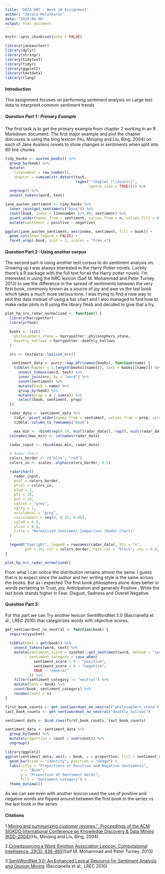 ```yaml
---
title: 'DATA 607 : Week 10 Assignment'
author: "Jerald Melukkaran"
date: "2025-04-06"
output: html_document
---
```


```r
knitr::opts_chunk$set(echo = FALSE)
```

```r
library(janeaustenr)
library(dplyr)
library(stringr)
library(tidytext)
library(tidyr)
library(ggplot2)
library(textdata) 
library(rlang)

```

#### Introduction 

This assignment focuses on performing sentiment analysis on Large text data to interprent common sentiment trends 


##### Question Part 1 : Primary Example 

The first task is to get the primary example from chapter 2 working in an R Markdown document. The first major example and plot the chapter discusses is using the bing lexicon (Hu, Minqing and Liu, Bing, 2004) on each of Jane Austens novels to show changes in sentiments when split into 80 line chunks 

```r
tidy_books <- austen_books() %>%
  group_by(book) %>%
  mutate(
    linenumber = row_number(),
    chapter = cumsum(str_detect(text,
                                regex("^chapter [\\divxlc]",
                                      ignore_case = TRUE)))) %>%
  ungroup() %>%
  unnest_tokens(word, text)

jane_austen_sentiment <- tidy_books %>%
  inner_join(get_sentiments("bing")) %>%
  count(book, index = linenumber %/% 80, sentiment) %>%
  pivot_wider(names_from = sentiment, values_from = n, values_fill = 0) %>%
  mutate(sentiment = positive - negative)

ggplot(jane_austen_sentiment, aes(index, sentiment, fill = book)) +
  geom_col(show.legend = FALSE) +
  facet_wrap(~book, ncol = 2, scales = "free_x")

```


#### Question Part 2 : Using another corpus 

The second part is using another text corpus to do sentiment analysis on. Growing up I was always interested in the Harry Potter novels. Luckily there's a R package with the full text for all the Harry potter novels. I'm interested in using the NRC lexicon (Saif M. Mohammad and Peter Turney. 2013) to see the difference in the spread of sentiments between the very first book, commonly known as a source of joy and awe vs the last book which takes a much more serious tone. I was trying to find a new way to plot this data instead of using a bar chart and I also managed to find how to make radar plots in R using the library fmsb and decided to give that a try. 


```r
plot_hp_nrc_radar_normalized <- function() {
  library(harrypotter)
  library(fmsb)

  books <- list(
    philosophers_stone = harrypotter::philosophers_stone,
    deathly_hallows = harrypotter::deathly_hallows
  )

  nrc <- textdata::lexicon_nrc()

   sentiment_data <- purrr::map_dfr(names(books), function(name) {
    tibble(chapter = 1:length(books[[name]]), text = books[[name]]) %>%
      unnest_tokens(word, text) %>%
      inner_join(nrc, by = "word") %>%
      count(sentiment) %>%
      mutate(book = name) %>%
      group_by(book) %>%
      mutate(prop = n / sum(n)) %>%
      select(book, sentiment, prop)
  })

  radar_data <- sentiment_data %>%
    tidyr::pivot_wider(names_from = sentiment, values_from = prop, values_fill = 0) %>%
    tibble::column_to_rownames("book")

    max_min <- rbind(rep(0.19, ncol(radar_data)), rep(0, ncol(radar_data)))  # reasonable max
  colnames(max_min) <- colnames(radar_data)

  radar_input <- rbind(max_min, radar_data)

  # Radar chart
  colors_border <- c("blue", "red")
  colors_in <- scales::alpha(colors_border, 0.3)

  radarchart(
    radar_input,
    pcol = colors_border,
    pfcol = colors_in,
    plwd = 1,
    pty = 20,
    pch = 16,
    cglcol = "grey",
    cglty = 1,
    axislabcol = "grey",
    caxislabels = seq(0, 0.25, 0.05),
    cglwd = 0.8,
    vlcex = 0.8,
    title = "Normalized Sentiment Comparison (Radar Chart)"
  )

  legend("topright", legend = rownames(radar_data), bty = "n",
         pch = 20, col = colors_border, text.col = "black", cex = 0.8, pt.cex = 1.5)
}

plot_hp_nrc_radar_normalized()
```


From what I can notice the distribution remains almost the same. I guess that is to expect since the author and her writing style is the same across the books. But as i expected The first book philosphers stone does better in words pertaining to Trust, joy, Anticipation and generally Positive , While the last book stands higher in Fear, Disgust, Sadness and Overall Negative. 


#### Question Part 3: 

For this part we can Try another lexicon SentiWordNet 3.0 (Baccianella et al., LREC 2010) that categorizes words with objective scores. 


```r
get_sentiwordnet_no_neutral <- function(book) {
  require(syuzhet)  
  
  tibble(text = get(book)) %>%
    unnest_tokens(word, text) %>%
    mutate(sentiment_score = syuzhet::get_sentiment(word, method = "syuzhet"),
           sentiment_category = case_when(
             sentiment_score > 0 ~ "positive",
             sentiment_score < 0 ~ "negative",
             TRUE ~ "neutral"
           )) %>%
    filter(sentiment_category != "neutral") %>%
    mutate(book = book) %>%
    count(book, sentiment_category) %>%
    rename(count = n)
}

first_book_counts <- get_sentiwordnet_no_neutral("philosophers_stone")
last_book_counts <- get_sentiwordnet_no_neutral("deathly_hallows")

sentiment_data <- bind_rows(first_book_counts, last_book_counts)

sentiment_data <- sentiment_data %>%
  group_by(book) %>%
  mutate(proportion = count / sum(count)) %>%
  ungroup()

library(ggplot2)
ggplot(sentiment_data, aes(x = book, y = proportion, fill = sentiment_category)) +
  geom_bar(stat = "identity", position = "dodge") +
  labs(title = "Proportions of Positive and Negative Sentiments",
       x = "Book",
       y = "Proportion of Sentiment Words",
       fill = "Sentiment Category") +
  theme_minimal()
```


As we can see even with another lexicon used the use of positive and negative words are flipped around between the first book in the series vs the last book in the series 


#### Citations 

1.[Mining and summarizing customer reviews.'', Proceedings of the ACM SIGKDD International Conference on Knowledge Discovery & Data Mining (KDD-2004)](https://emilhvitfeldt.github.io/textdata/reference/lexicon_bing.html)(Hu, Minqing and Liu, Bing, 2004)

2.[Crowdsourcing a Word-Emotion Association Lexicon. Computational Intelligence, 29(3): 436-465](https://saifmohammad.com/WebPages/NRC-Emotion-Lexicon.html)(Saif M. Mohammad and Peter Turney. 2013)

3.[SentiWordNet 3.0: An Enhanced Lexical Resource for Sentiment Analysis and Opinion Mining](https://aclanthology.org/L10-1531/) (Baccianella et al., LREC 2010)



